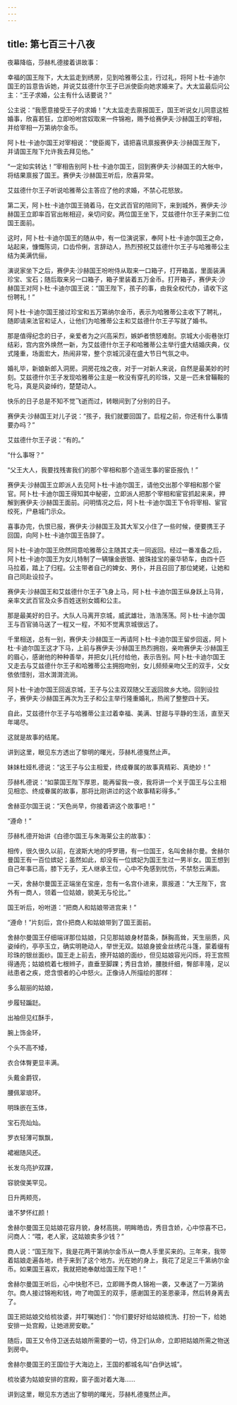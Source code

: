 ```yaml
---
---
---
```

title: 第七百三十八夜
---






夜幕降临，莎赫札德接着讲故事：





幸福的国王陛下，大太监走到绣房，见到哈雅蒂公主，行过礼，将阿卜杜·卡迪尔国王的旨意告诉她，并说艾兹德什尔王子已派使臣向她求婚来了。大太监最后问公主：“王子求婚，公主有什么话要说？”

公主说：“我愿意接受王子的求婚！”大太监走去禀报国王，国王听说女儿同意这桩婚事，欣喜若狂，立即吩咐宫奴取来一件锦袍，赐予给赛伊夫·沙赫国王的宰相，并给宰相一万第纳尔金币。

阿卜杜·卡迪尔国王对宰相说：“使臣阁下，请把喜讯禀报赛伊夫·沙赫国王陛下，并请国王陛下允许我去拜见他。”

“一定如实转达！”宰相告别阿卜杜·卡迪尔国王，回到赛伊夫·沙赫国王的大帐中，将结果禀报了国王。赛伊夫·沙赫国王听后，欣喜异常。

艾兹德什尔王子听说哈雅蒂公主答应了他的求婚，不禁心花怒放。

第二天，阿卜杜·卡迪尔国王骑着马，在文武百官的陪同下，来到城外，赛伊夫·沙赫国王立即率百官出帐相迎，亲切问安。两位国王坐下，艾兹德什尔王子来到二位国王面前。

这时，阿卜杜·卡迪尔国王的随从中，有一位演说家，奉阿卜杜·卡迪尔国王之命，站起来，慷慨陈词，口齿伶俐，言辞动人，热烈预祝艾兹德什尔王子与哈雅蒂公主结为美满伉俪，

演说家坐下之后，赛伊夫·沙赫国王吩咐侍从取来一口箱子，打开箱盖，里面装满珍宝、宝石；随后取来另一口箱子，箱子里装着五万金币。打开箱子，赛伊夫·沙赫国王对阿卜杜·卡迪尔国王说：“国王陛下，孩子的事，由我全权代办，请收下这份聘礼！”

阿卜杜·卡迪尔国王接过珍宝和五万第纳尔金币，表示为哈雅蒂公主收下了聘礼，随即请来法官和证人，让他们为哈雅蒂公主和艾兹德什尔王子写就了婚书。

那是值得纪念的日子，亲爱者为之兴高采烈，嫉妒者愤怒难耐。京城大小街巷张灯结彩，宫内宫外焕然一新，为艾兹德什尔王子和哈雅蒂公主举行盛大结婚庆典，仪式隆重，场面宏大，热闹非常，整个京城沉浸在盛大节日气氛之中。

婚礼毕，新娘新郎入洞房。洞房花烛之夜，对于一对新人来说，自然是最美妙的时刻。艾兹德什尔王子发现哈雅蒂公主是一枚没有穿孔的珍珠，又是一匹未曾鞴鞍的牝马，真是风姿绰约，楚楚动人。

快乐的日子总是不知不觉飞逝而过，转眼间到了分别的日子。

赛伊夫·沙赫国王对儿子说：“孩子，我们就要回国了。启程之前，你还有什么事情要办吗？”

艾兹德什尔王子说：“有的。”

“什么事呀？”

“父王大人，我要找残害我们的那个宰相和那个造谣生事的宦臣报仇！”

赛伊夫·沙赫国王立即派人去见阿卜杜·卡迪尔国王，请他交出那个宰相和那个宦官。阿卜杜·卡迪尔国王得知其中秘密，立即派人把那个宰相和宦官抓起来来，押解到赛伊夫·沙赫国王面前。问明情况之后，阿卜杜·卡迪尔国王下令将宰相、宦官绞死，尸悬城门示众。

喜事办完，仇恨已报，赛伊夫·沙赫国王及其大军又小住了一些时候，便要携王子回国，向阿卜杜·卡迪尔国王告辞了。

阿卜杜·卡迪尔国王欣然同意哈雅蒂公主随其丈夫一同返回。经过一番准备之后，阿卜杜·卡迪尔国王为女儿特制了一辆镶金嵌银、披珠挂宝的豪华轿车，由四十匹马拉着，踏上了归程。公主带者自己的婢女、男仆，并且召回了那位姥姥，让她和自己同赴设拉子。

赛伊夫·沙赫国王和艾兹德什尔王子飞身上马，阿卜杜·卡迪尔国王纵身跃上马背，亲率文武百官及众多百姓送别女婿和公主。

那是最美好的日子。大队人马离开京城，威武雄壮，浩浩荡荡。阿卜杜·卡迪尔国王与百官骑马送了一程又一程，不知不觉离京城很远了。

千里相送，总有一别，赛伊夫·沙赫国王一再请阿卜杜·卡迪尔国王留步回返，阿卜杜·卡迪尔国王这才下马，上前与赛伊夫·沙赫国王热烈拥抱，亲吻赛伊夫·沙赫国王的眉心，感谢他的种种善举，并把女儿托付给他，表示告别。阿卜杜·卡迪尔国王又走去与艾兹德什尔王子和哈雅蒂公主拥抱吻别，女儿频频亲吻父王的双手，父女依依惜别，泪水潸潸流淌。

阿卜杜·卡迪尔国王回返京城，王子与公主双双随父王返回故乡大地。回到设拉子，赛伊夫·沙赫国王再次为王子和公主举行隆重婚礼，热闹了整整四十天。

自此，艾兹德什尔王子与哈雅蒂公主过着幸福、美满、甘甜与平静的生活，直至天年竭尽。

这就是故事的结尾。

讲到这里，眼见东方透出了黎明的曙光，莎赫札德戛然止声。

妹妹杜娅札德说：“这王子与公主相爱，终成眷属的故事真精彩、真绝妙！”

莎赫札德说：“如蒙国王陛下厚恩，能再留我一夜，我将讲一个关于国王与公主相见相恋、终成眷属的故事，那将比刚讲过的这个故事精彩得多。”

舍赫亚尔国王说：“天色尚早，你接着讲这个故事吧！”

“遵命！”





莎赫札德开始讲《白德尔国王与朱海莱公主的故事》：

相传，很久很久以前，在波斯大地的呼罗珊，有一位国王，名叫舍赫尔曼。舍赫尔曼国王有一百位嫔妃；虽然如此，却没有一位嫔妃为国王生过一男半女。国王想到自己年事已高，膝下无子，无人继承王位，心中不免感到忧伤，不禁愁云满面。

一天，舍赫尔曼国王正端坐在宝座，忽有一名宫仆进来，禀报道：“大王陛下，宫外有一商人，领着一位姑娘，貌美无与伦比。”

国王听后，吩咐道：“把商人和姑娘带进宫来！”

“遵命！”片刻后，宫仆把商人和姑娘带到了国王面前。

舍赫尔曼国王仔细端详那位姑娘，只见那姑娘身材苗条，酥胸高耸，天生丽质，风姿绰约，亭亭玉立，确实明艳动人，举世无双。姑娘身披金丝绣花斗篷，蒙着缀有珍珠的银丝面纱。国王走上前去，撩开姑娘的面纱，但见姑娘容光闪烁，将王宫照得通亮；姑娘梳着七根辫子，直垂至脚踝；秀目含娇，腰肢纤细，臀部丰隆，足以祛患者之疾，熄含恨者的心中怒火。正像诗人所描绘的那样：


多么靓丽的姑娘，

步履轻蹁跹。

出袖但见红酥手，

腕上饰金环，

个头不高不矮，

衣合体臀更显丰满。

头戴金爵钗，

腰佩翠琅环。

明珠嵌在玉体，

宝石亮灿灿。

罗衣轻薄可飘飘，

裙裾随风还。

长发乌亮护双踝，

容貌俊美罕见。

日升两颊亮，

谁不梦怀红颜！



舍赫尔曼国王见姑娘花容月貌，身材高挑，明眸皓齿，秀目含娇，心中惊喜不已，问商人：“喂，老人家，这姑娘卖多少钱？”

商人说：“国王陛下，我是花两干第纳尔金币从一商人手里买来的。三年来，我带着姑娘走遍各地，终于来到了这个地方。光在她的身上，我花了足足三千第纳尔金币。如果国王喜欢，我就把她奉献给国王陛下吧！”

舍赫尔曼国王听后，心中快慰不已，立即赐予商人锦袍一袭，又奉送了一万第纳尔。商人接过锦袍和钱，吻了吻国王的双手，感谢国王的圣恩豪泽，然后转身离去了。

国王把姑娘交给梳妆婆，并叮嘱她们：“你们要好好给姑娘梳洗、打扮一下，给她安排一处宫殿，让她进房安歇。”

随后，国王又令侍卫送去姑娘所需要的一切，侍卫们从命，立即把姑娘所需之物送到房中。

舍赫尔曼国王的王国位于大海边上，王国的都城名叫“白伊达城”。

梳妆婆为姑娘安排的宫殿，窗子面对着大海……





讲到这里，眼见东方透出了黎明的曙光，莎赫札德戛然止声。